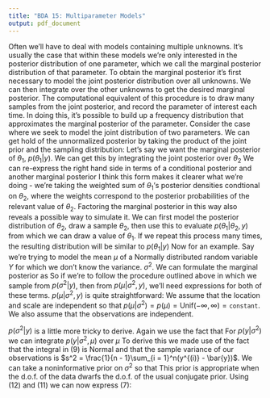 ```yaml
---
title: "BDA 15: Multiparameter Models"
output: pdf_document
---
```


Often we'll have to deal with models containing multiple unknowns. It's usually the case that within these models we're only interested in the posterior distribution of one parameter, which we call the marginal posterior distribution of that parameter.
\par
To obtain the marginal posterior it's first necessary to model the joint posterior distribution over all unknowns. We can then integrate over the other unknowns to get the desired marginal posterior.
\par
The computational equivalent of this procedure is to draw many samples from the joint posterior, and record the parameter of interest each time. In doing this, it's possible to build up a frequency distribution that approximates the marginal posterior of the parameter.
\par
Consider the case where we seek to model the joint distribution of two parameters. We can get hold of the unnormalized posterior by taking the product of the joint prior and the sampling distribution:
\begin{equation}
  p(\theta_1, \theta_2 | y) \ \propto \ p(y|\theta_1, \theta_2)\cdot p(\theta_1, \theta_2)
\end{equation}
Let's say we want the marginal posterior of $\theta_1$, $p(\theta_1|y)$. We can get this by integrating the joint posterior over $\theta_2$
\begin{equation}
  p(\theta_1|y) \ = \ \int p(\theta_1, \theta_2 | y)\cdot d\theta_2
\end{equation}
We can re-express the right hand side in terms of a conditional posterior and another marginal posterior
\begin{equation}
  p(\theta_1 | y) \ = \ \int p(\theta_1 | \theta_2, y) \cdot p(\theta_2|y) \cdot d\theta_2
\end{equation}
I think this form makes it clearer what we're doing - we're taking the weighted sum of $\theta_1$'s posterior densities condtional on $\theta_2$, where the weights correspond to the posterior probabilities of the relevant value of $\theta_2$.
\par
Factoring the marginal posterior in this way also reveals a possible way to simulate it. We can first model the posterior distribution of $\theta_2$, draw a sample $\theta_2$, then use this to evaluate $p(\theta_1 | \theta_2, y)$ from which we can draw a value of $\theta_1$. If we repeat this process many times, the resulting distribution will be similar to $p(\theta_1 | y)$
\par
Now for an example. Say we're trying to model the mean $\mu$ of a Normally distributed random variable $Y$ for which we don't know the variance. $\sigma^2$. We can formulate the marginal posterior as
\begin{equation}
  p(\mu|y) = \int p(\mu | \sigma^2, y)\cdot p(\sigma^2 | y)\cdot d\sigma^2
\end{equation}
So if we're to follow the procedure outlined above in which we sample from $p(\sigma^2 |y)$, then from $p(\mu | \sigma^2, y)$, we'll need expressions for both of these terms. $p(\mu | \sigma^2, y)$ is quite straightforward:
\begin{align}
  p(\mu | \sigma^2, y) &\propto p(y | \mu, \sigma^2)\cdot p(\mu | \sigma^2) \\
  p(\mu | \sigma^2, y) &\propto \prod_{i = 1}^n \frac{1}{\sigma} \exp\Big({-\frac{(y^{(i)} - \mu)^2}{2\sigma^2}}\Big)
\end{align}
We assume that the location and scale are independent so that $p(\mu|\sigma^2) = p(\mu) = \text{Unif}(-\infty, \infty) = \texttt{constant}$. We also assume that the observations are independent.
\par
$p(\sigma^2 | y)$ is a little more tricky to derive. Again we use the fact that
\begin{equation}
  p(\sigma^2 | y) \propto p(y|\sigma^2) \cdot p(\sigma^2)
\end{equation}
For $p(y|\sigma^2)$ we can integrate $p(y|\sigma^2, \mu)$ over $\mu$
\begin{align}
  p(y|\sigma^2) &= \int \prod_{i = 1}^n \frac{1}{\sqrt{2\pi}\sigma}\exp{\Big( -\frac{(y^{(i)} - \mu)^2}{2\sigma^2} \Big)}d\mu \\
  &= \frac{1}{(2\pi\sigma^2)^{n/2}} \cdot \exp{\Big(-\frac{(n - 1)s^2}{2\sigma^2} \Big)} \cdot \int \exp{\Big(-\frac{n(\bar{y} - \mu)^2}{2\sigma^2}\Big)}d\mu  \\
    &= \frac{1}{(2\pi\sigma^2)^{n/2}} \cdot \exp{\Big(-\frac{(n - 1)s^2}{2\sigma^2} \Big)} \cdot \sqrt{2\pi}\frac{\sigma}{\sqrt{n}} \\
    &= \frac{1}{\sqrt{n}\cdot(2\pi\sigma^2)^{\frac{n-1}{2}}} \cdot \exp{\Big(-\frac{(n - 1)s^2}{2\sigma^2} \Big)}
\end{align}
To derive this we made use of the fact that the integral in (9) is Normal and that the sample variance of our observations is $s^2 = \frac{1}{n - 1}\sum_{i = 1}^n(y^{(i)} - \bar{y})$. We can take a noninformative prior on $\sigma^2$ so that 
\begin{equation}
  p(\sigma^2) \propto (\sigma^2)^{-1}
\end{equation} 
This prior is appropriate when the d.o.f. of the data dwarfs the d.o.f. of the usual conjugate prior. Using (12) and (11) we can now express (7):
\begin{equation}
 p(\sigma^2 | y) \propto (\sigma^2)^{-\frac{n+1}{2}} \cdot \exp{\Big(-\frac{(n - 1)s^2}{2\sigma^2} \Big)}
\end{equation}
